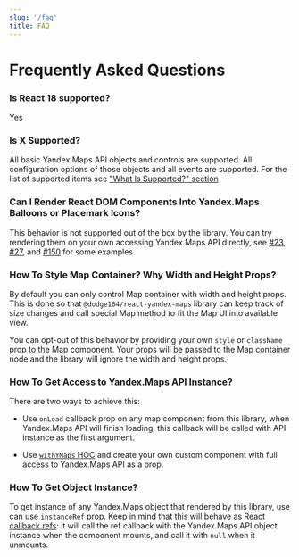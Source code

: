 ```yaml
---
slug: '/faq'
title: FAQ
---
```


# Frequently Asked Questions

### Is React 18 supported?

Yes

### Is X Supported?

All basic Yandex.Maps API objects and controls are supported. All configuration
options of those objects and all events are supported. For the list of supported
items see ["What Is Supported?" section](/faq)

### Can I Render React DOM Components Into Yandex.Maps Balloons or Placemark Icons?

This behavior is not supported out of the box by the library. You can try
rendering them on your own accessing Yandex.Maps API directly, see
[#23](https://github.com/gribnoysup/react-yandex-maps/issues/23),
[#27](https://github.com/gribnoysup/react-yandex-maps/issues/27), and
[#150](https://github.com/gribnoysup/react-yandex-maps/issues/150) for some
examples.

### How To Style Map Container? Why Width and Height Props?

By default you can only control Map container with width and height props. This
is done so that `@dodge164/react-yandex-maps` library can keep track of size changes
and call special Map method to fit the Map UI into available view.

You can opt-out of this behavior by providing your own `style` or `className`
prop to the Map component. Your props will be passed to the Map container node
and the library will ignore the width and height props.

### How To Get Access to Yandex.Maps API Instance?

There are two ways to achieve this:

- Use `onLoad` callback prop on any map component from this library, when
  Yandex.Maps API will finish loading, this callback will be called with API
  instance as the first argument.

- Use [`withYMaps` HOC][withymaps] and create your own custom component with
  full access to Yandex.Maps API as a prop.

[withymaps]: /api/withymaps

### How To Get Object Instance?

To get instance of any Yandex.Maps object that rendered by this library, use can
use `instanceRef` prop. Keep in mind that this will behave as React [callback
refs][]: it will call the ref callback with the Yandex.Maps API object instance
when the component mounts, and call it with `null` when it unmounts.

[callback refs]: https://reactjs.org/docs/refs-and-the-dom.html#callback-refs
